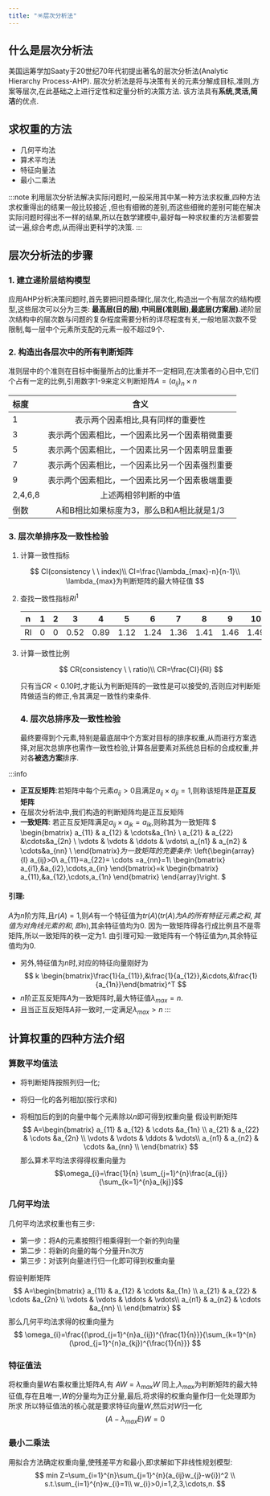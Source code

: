 ```yaml
---
title: "🪅层次分析法"
---
```




## 什么是层次分析法
美国运筹学加Saaty于20世纪70年代初提出著名的层次分析法(Analytic Hierarchy Process-AHP).
层次分析法是将与决策有关的元素分解成目标,准则,方案等层次,在此基础之上进行定性和定量分析的决策方法.
该方法具有**系统**,**灵活**,**简洁**的优点.

## 求权重的方法
- 几何平均法
- 算术平均法
- 特征向量法
- 最小二乘法

:::note
利用层次分析法解决实际问题时,一般采用其中某一种方法求权重,四种方法求权重得出的结果一般比较接近
,但也有细微的差别,而这些细微的差别可能在解决实际问题时得出不一样的结果,所以在数学建模中,最好每一种求权重的方法都要尝试一遍,综合考虑,从而得出更科学的决策.
:::
## 层次分析法的步骤
### 1. 建立递阶层结构模型
应用AHP分析决策问题时,首先要把问题条理化,层次化,构造出一个有层次的结构模型,这些层次可以分为三类:
**最高层(目的层)**,**中间层(准则层)**,**最底层(方案层)**.递阶层次结构中的层次数与问题的复杂程度需要分析的详尽程度有关,一般地层次数不受限制,每一层中个元素所支配的元素一般不超过9个.
### 2. 构造出各层次中的所有判断矩阵
准则层中的个准则在目标中衡量所占的比重并不一定相同,在决策者的心目中,它们个占有一定的比例,引用数字1-9来定义判断矩阵$A=(a_{ij})_n \times n$

|标度|含义|
|:----|:----:|
|1|表示两个因素相比,具有同样的重要性|
|3|表示两个因素相比，一个因素比另一个因素稍微重要|
|5|表示两个因素相比，一个因素比另一个因素明显重要|
|7|表示两个因素相比，一个因素比另一个因素强烈重要|
|9|表示两个因素相比，一个因素比另一个因素极端重要|
|2,4,6,8|上述两相邻判断的中值|
|倒数|A和B相比如果标度为3，那么B和A相比就是1/3|

### 3. 层次单排序及一致性检验

1. 计算一致性指标

$$
CI(consistency \ \ index)\\
   CI=\frac{\lambda_{max}-n}{n-1}\\
   \lambda_{max}为判断矩阵的最大特征值
$$

2. 查找一致性指标$RI^1$ 

   | n    | 1    | 2    | 3    | 4    | 5    | 6    | 7    | 8    | 9    | 10   | 11   | 12   | 13   | 14   |
   | ---- | ---- | ---- | ---- | ---- | ---- | ---- | ---- | ---- | ---- | ---- | ---- | ---- | ---- | ---- |
   | RI   | 0    | 0    | 0.52 | 0.89 | 1.12 | 1.24 | 1.36 | 1.41 | 1.46 | 1.49 | 1.52 | 1.54 | 1.56 | 1.58 |

3. 计算一致性比例

   $$
   CR(consistency \ \ ratio)\\
   CR=\frac{CI}{RI}
   $$

   只有当$CR<0.10$时,才能认为判断矩阵的一致性是可以接受的,否则应对判断矩阵做适当的修正,令其满足一致性约束条件.
   
   ### 4. 层次总排序及一致性检验
   
   最终要得到个元素,特别是最底层中个方案对目标的排序权重,从而进行方案选择,对层次总排序也需作一致性检验,计算各层要素对系统总目标的合成权重,并对各**被选方案**排序.
   

:::info
- **正互反矩阵**:若矩阵中每个元素$a_{ij}>0$且满足$a_{ij} \times a_{ji}=1$,则称该矩阵是**正互反矩阵**
- 在层次分析法中,我们构造的判断矩阵均是正互反矩阵
- **一致矩阵**: 若正互反矩阵满足$a_{ij} \times a_{jk}=a_{ik}$,则称其为一致矩阵
$
\begin{bmatrix}
a_{11} & a_{12} & \cdots&a_{1n} \\
a_{21} & a_{22} &\cdots&a_{2n} \\
\vdots & \vdots & \ddots & \vdots\\
a_{n1} & a_{n2} & \cdots&a_{nn} \\
\end{bmatrix}$为一致矩阵的充要条件:$
\left\{\begin{array}{l}
   a_{ij}>0\\
   a_{11}=a_{22}= \cdots =a_{nn}=1\\
   \begin{bmatrix}
   a_{i1},&a_{i2},\cdots,a_{in}
   \end{bmatrix}=k \begin{bmatrix}
   a_{11},&a_{12},\cdots,a_{1n}
   \end{bmatrix}
\end{array}\right.
$
#### 引理:
$A$为$n$阶方阵,且$r(A)=1$,则$A$有一个特征值为$tr(A)(tr(A)为A的所有特征元素之和,其值为对角线元素的和,即n)$,其余特征值均为0.
因为一致矩阵得各行成比例且不是零矩阵,所以一致矩阵的秩一定为1.
由引理可知:一致矩阵有一个特征值为$n$,其余特征值均为0.

- 另外,特征值为$n$时,对应的特征向量刚好为
$$
k \begin{bmatrix}\frac{1}{a_{11}},&\frac{1}{a_{12}},&\cdots,&\frac{1}{a_{1n}}\end{bmatrix}^T
$$
- $n$阶正互反矩阵$A$为一致矩阵时,最大特征值$\lambda_{max}=n$.
- 且当正互反矩阵$A$非一致时,一定满足$\lambda_{max}>n$
:::

## 计算权重的四种方法介绍

### 算数平均值法
- 将判断矩阵按照列归一化;

- 将归一化的各列相加(按行求和)

- 将相加后的到的向量中每个元素除以$n$即可得到权重向量
  假设判断矩阵
  $$
  A=\begin{bmatrix}
  a_{11} & a_{12} & \cdots &a_{1n} \\
  a_{21} & a_{22} & \cdots &a_{2n} \\
  \vdots & \vdots & \ddots & \vdots\\
  a_{n1} & a_{n2} & \cdots &a_{nn} \\
  \end{bmatrix}
  $$
  那么算术平均法求得得权重向量为  
  $$\omega_{i}=\frac{1}{n} \sum_{j=1}^{n}\frac{a_{ij}}{\sum_{k=1}^{n}a_{kj}}$$
### 几何平均法
几何平均法求权重也有三步:
- 第一步：将A的元素按照行相乘得到一个新的列向量
- 第二步：将新的向量的每个分量开n次方
- 第三步：对该列向量进行归一化即可得到权重向量

假设判断矩阵
$$
A=\begin{bmatrix}
a_{11} & a_{12} & \cdots &a_{1n} \\
a_{21} & a_{22} & \cdots &a_{2n} \\
\vdots & \vdots & \ddots & \vdots\\
a_{n1} & a_{n2} & \cdots &a_{nn} \\
\end{bmatrix}
$$
那么几何平均法求得的权重向量为
$$
\omega_{i}=\frac{(\prod_{j=1}^{n}a_{ij})^{\frac{1}{n}}}{\sum_{k=1}^{n}(\prod_{j=1}^{n}a_{kj})^{\frac{1}{n}}}
$$
### 特征值法
将权重向量$W$右乘权重比矩阵$A$,有
$AW=\lambda_{max}W$
同上,$\lambda_{max}$为判断矩阵的最大特征值,存在且唯一,$W$的分量均为正分量,最后,将求得的权重向量作归一化处理即为所求
所以特征值法的核心就是要求特征向量$W$,然后对$W$归一化
$$
(A-\lambda_{max}E)W=0
$$
### 最小二乘法
用拟合方法确定权重向量,使残差平方和最小,即求解如下非线性规划模型:
$$
min Z=\sum_{i=1}^{n}\sum_{j=1}^{n}(a_{ij}w_{j}-w{i})^2 \\
s.t.\sum_{i=1}^{n}w_{i}=1\\
w_{i}>0,i=1,2,3,\cdots,n.
$$